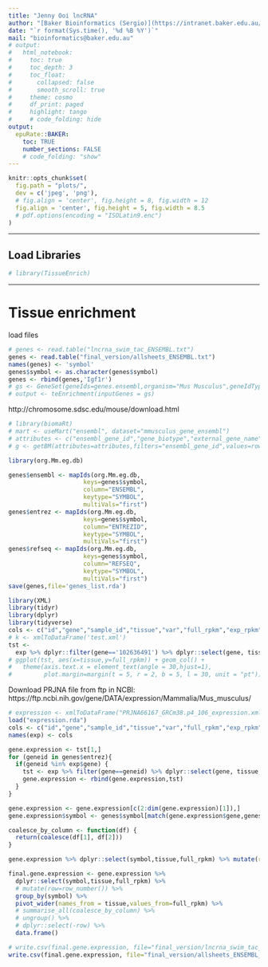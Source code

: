 ```yaml
---
title: "Jenny Ooi lncRNA"
author: "[Baker Bioinformatics (Sergio)](https://intranet.baker.edu.au/research-resources/platform-technologies/bioinformatics-program/)"
date: "`r format(Sys.time(), '%d %B %Y')`"
mail: "bioinformatics@baker.edu.au"
# output:
#   html_notebook:
#     toc: true
#     toc_depth: 3
#     toc_float:
#       collapsed: false
#       smooth_scroll: true
#     theme: cosmo
#     df_print: paged
#     highlight: tango
#     # code_folding: hide
output:
  epuRate::BAKER:
    toc: TRUE
    number_sections: FALSE
    # code_folding: "show"
---
```


<script>
$(document).ready(function() {
  $items = $('div#TOC li');
  $items.each(function(idx) {
    num_ul = $(this).parentsUntil('#TOC').length;
    $(this).css({'text-indent': num_ul * 10, 'padding-left': 0});
  });

});
</script>

```r
knitr::opts_chunk$set(
  fig.path = "plots/",
  dev = c('jpeg', 'png'), 
  # fig.align = 'center', fig.height = 8, fig.width = 12
  fig.align = 'center', fig.height = 5, fig.width = 8.5
  # pdf.options(encoding = "ISOLatin9.enc")
)
```


*** 

## Load Libraries
```r
# library(TissueEnrich)
```

***

# Tissue enrichment

load files

```r
# genes <- read.table("lncrna_swim_tac_ENSEMBL.txt")
genes <- read.table("final_version/allsheets_ENSEMBL.txt")
names(genes) <- 'symbol'
genes$symbol <- as.character(genes$symbol)
genes <- rbind(genes,'Igf1r')
# gs <- GeneSet(geneIds=genes.ensembl,organism="Mus Musculus",geneIdType=SymbolIdentifier())
# output <- teEnrichment(inputGenes = gs)
```

http://chromosome.sdsc.edu/mouse/download.html

```r
# library(biomaRt)
# mart <- useMart("ensembl", dataset="mmusculus_gene_ensembl")
# attributes <- c("ensembl_gene_id","gene_biotype","external_gene_name","entrezgene_id","mgi_id")
# g <- getBM(attributes=attributes,filters="ensembl_gene_id",values=rownames(ddsOK),mart=mart,uniqueRows = T)

library(org.Mm.eg.db)

genes$ensembl <- mapIds(org.Mm.eg.db,
                     keys=genes$symbol,
                     column="ENSEMBL",
                     keytype="SYMBOL",
                     multiVals="first")
genes$entrez <- mapIds(org.Mm.eg.db,
                     keys=genes$symbol,
                     column="ENTREZID",
                     keytype="SYMBOL",
                     multiVals="first")
genes$refseq <- mapIds(org.Mm.eg.db,
                     keys=genes$symbol,
                     column="REFSEQ",
                     keytype="SYMBOL",
                     multiVals="first")
save(genes,file='genes_list.rda')
```

```r
library(XML)
library(tidyr)
library(dplyr)
library(tidyverse)
cols <- c("id","gene","sample_id","tissue","var","full_rpkm","exp_rpkm","exp_total","project_desc")
# k <- xmlToDataFrame('test.xml')
tst <-
  exp %>% dplyr::filter(gene=='102636491') %>% dplyr::select(gene, tissue, full_rpkm) %>% mutate(full_rpkm=as.numeric(as.character(full_rpkm)))
# ggplot(tst, aes(x=tissue,y=full_rpkm)) + geom_col() +
#   theme(axis.text.x = element_text(angle = 30,hjust=1),
#         plot.margin=margin(t = 5, r = 2, b = 5, l = 30, unit = "pt"))
```

Download PRJNA file from ftp in NCBI:
https://ftp.ncbi.nih.gov/gene/DATA/expression/Mammalia/Mus_musculus/

```r
# expression <- xmlToDataFrame("PRJNA66167_GRCm38.p4_106_expression.xml")
load("expression.rda")
cols <- c("id","gene","sample_id","tissue","var","full_rpkm","exp_rpkm","exp_total","project_desc")
names(exp) <- cols
```

```r
gene.expression <- tst[1,]
for (geneid in genes$entrez){
  if(geneid %in% exp$gene) {
    tst <- exp %>% filter(gene==geneid) %>% dplyr::select(gene, tissue, full_rpkm) %>% mutate(full_rpkm=as.numeric(as.character(full_rpkm)))
    gene.expression <- rbind(gene.expression,tst)
  }
}

gene.expression <- gene.expression[c(2:dim(gene.expression)[1]),]
gene.expression$symbol <- genes$symbol[match(gene.expression$gene,genes$entrez)]
```


```r
coalesce_by_column <- function(df) {
  return(coalesce(df[1], df[2]))
}
```


```r
gene.expression %>% dplyr::select(symbol,tissue,full_rpkm) %>% mutate(row=row_number()) %>% group_by(symbol) %>%  pivot_wider(names_from = tissue,values_from=full_rpkm) %>% dplyr::select (-row) %>% summarise_all(coalesce_by_column) %>%   ungroup()
```


```r
final.gene.expression <- gene.expression %>% 
  dplyr::select(symbol,tissue,full_rpkm) %>% 
  # mutate(row=row_number()) %>%
  group_by(symbol) %>%
  pivot_wider(names_from = tissue,values_from=full_rpkm) %>% 
  # summarise_all(coalesce_by_column) %>%
  # ungroup() %>%
  # dplyr::select(-row) %>%
  data.frame()
```

```r
# write.csv(final.gene.expression, file="final_version/lncrna_swim_tac_ENSEMBL_TISSUEINFO.csv")
write.csv(final.gene.expression, file="final_version/allsheets_ENSEMBL_TISSUE.csv")

```


